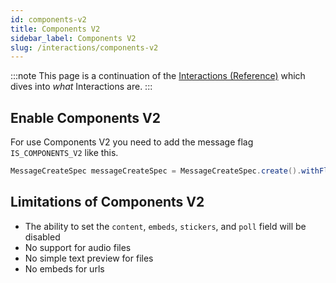 ```yaml
---
id: components-v2
title: Components V2
sidebar_label: Components V2
slug: /interactions/components-v2
---
```


:::note
This page is a continuation of the [Interactions (Reference)](/Reference/Interactions) which dives into *what* Interactions are.
:::

## Enable Components V2

For use Components V2 you need to add the message flag `IS_COMPONENTS_V2` like this.
```java
MessageCreateSpec messageCreateSpec = MessageCreateSpec.create().withFlags(Message.Flag.IS_COMPONENTS_V2);
```

## Limitations of Components V2

- The ability to set the `content`, `embeds`, `stickers`, and `poll` field will be disabled
- No support for audio files
- No simple text preview for files
- No embeds for urls